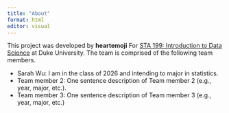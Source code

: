 ```yaml
---
title: "About"
format: html
editor: visual
---
```


This project was developed by **heartemoji** For [STA 199: Introduction to Data Science](https://sta199-s23-2.github.io/) at Duke University. The team is comprised of the following team members.

-   Sarah Wu: I am in the class of 2026 and intending to major in statistics.
-   Team member 2: One sentence description of Team member 2 (e.g., year, major, etc.).
-   Team member 3: One sentence description of Team member 3 (e.g., year, major, etc.)
